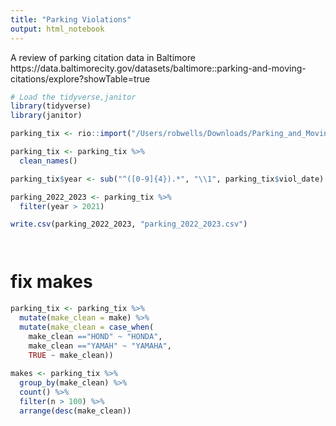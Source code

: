 ```yaml
---
title: "Parking Violations"
output: html_notebook
---
```


A review of parking citation data in Baltimore
https://data.baltimorecity.gov/datasets/baltimore::parking-and-moving-citations/explore?showTable=true

```r
# Load the tidyverse,janitor
library(tidyverse)
library(janitor)
```

```r
parking_tix <- rio::import("/Users/robwells/Downloads/Parking_and_Moving_Citations.csv")

parking_tix <- parking_tix %>%  
  clean_names()

parking_tix$year <- sub("^([0-9]{4}).*", "\\1", parking_tix$viol_date)

parking_2022_2023 <- parking_tix %>% 
  filter(year > 2021) 

write.csv(parking_2022_2023, "parking_2022_2023.csv")




```

# fix makes
```r

parking_tix <- parking_tix %>% 
  mutate(make_clean = make) %>% 
  mutate(make_clean = case_when(
    make_clean =="HOND" ~ "HONDA",
    make_clean =="YAMAH" ~ "YAMAHA",
    TRUE ~ make_clean))
  
makes <- parking_tix %>% 
  group_by(make_clean) %>% 
  count() %>% 
  filter(n > 100) %>% 
  arrange(desc(make_clean))

```
